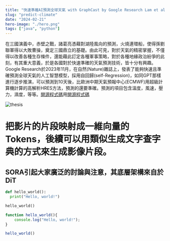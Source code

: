 ```yaml
---
title: "快速準確AI預測全球天氣 with GraphCast by Google Research Lam et al."
slug: "predict-climate"
date: "2024-02-21"
hero-image: "./hero.png"
tags: ["java", "python"]
---
```

在三國演義中，赤壁之戰，諸葛亮憑藉對湖陸風向的預測，火燒連環船，使得孫劉聯軍得以大敗曹操，奠定三國鼎立的基礎。由此可見，對於天氣的精密掌握，不僅得以改善各種生存條件，還能藉此訂定各種軍事策略，對於各種地緣政治紛爭的此刻，有其重大意義，於是各國對於快速準確的天氣預測技術，皆十分有興趣。
Google Research於2023年11月，在自然(Nature)雜誌上，發表了能夠快速且準確預測全球天氣的人工智慧模型，採用自回歸(self-Regression)，如同GPT那樣進行逐步推演，可以預測到10天後，比歐洲中期天氣預報中心(ECMWF)用超級計算機計算的高解析HRES方法，預測的還要準確。預測的項目包含溫度，風速，壓力，濕度，等等。[開源程式碼](https://github.com/google-deepmind/graphcast "開源程式碼")用[開源程式碼](https://github.com/google-deepmind/graphcast "開源程式碼")

![thesis](/1.png "thesis")
# 把影片的片段映射成一維向量的Tokens，後續可以用類似生成文字查字典的方式來生成影像片段。

## SORA引起大家廣泛的討論與注意，其底層架構來自於DiT

```python
def hello_world():
  print("Hello, world!")

hello_world()
```
```javascript
function hello_world(){
    console.log("Hello, world!");
}

hello_world()
```